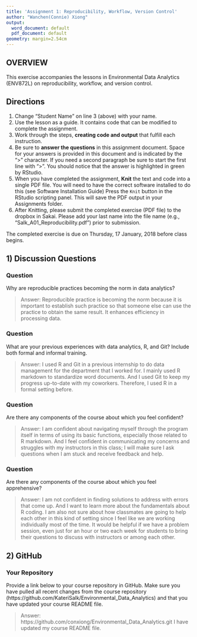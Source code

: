 ```yaml
---
title: 'Assignment 1: Reproducibility, Workflow, Version Control'
author: "Wanchen(Connie) Xiong"
output:
  word_document: default
  pdf_document: default
geometry: margin=2.54cm
---
```


## OVERVIEW

This exercise accompanies the lessons in Environmental Data Analytics (ENV872L) on reproducibility, workflow, and version control. 

## Directions
1. Change "Student Name" on line 3 (above) with your name.
2. Use the lesson as a guide. It contains code that can be modified to complete the assignment.
3. Work through the steps, **creating code and output** that fulfill each instruction.
4. Be sure to **answer the questions** in this assignment document.
Space for your answers is provided in this document and is indicated by the ">" character.
If you need a second paragraph be sure to start the first line with ">".
You should notice that the answer is highlighted in green by RStudio. 
6. When you have completed the assignment, **Knit** the text and code into a single PDF file.
You will need to have the correct software installed to do this (see Software Installation Guide)
Press the `Knit` button in the RStudio scripting panel.
This will save the PDF output in your Assignments folder.
8. After Knitting, please submit the completed exercise (PDF file) to the dropbox in Sakai. Please add your last name into the file name (e.g., "Salk_A01_Reproducibility.pdf") prior to submission.

The completed exercise is due on Thursday, 17 January, 2018 before class begins.

## 1) Discussion Questions

### Question
Why are reproducible practices becoming the norm in data analytics?

> Answer: Reproducible practice is becoming the norm because it is important to establish such practice so that someone else can use the practice to obtain the same result. It enhances efficiency in processing data.

### Question
What are your previous experiences with data analytics, R, and Git? Include both formal and informal training.

> Answer: I used R and Git in a previous internship to do data management for the department that I worked for. I mainly used R markdown to standardize word documents. And I used Git to keep my progress up-to-date with my coworkers. Therefore, I used R in a formal setting before.

### Question
Are there any components of the course about which you feel confident?

> Answer: I am confident about navigating myself through the program itself in terms of using its basic functions, especially those related to R markdown. And I feel confident in communicating my concerns and struggles with my instructors in this class; I will make sure I ask questions when I am stuck and receive feedback and help.

### Question
Are there any components of the course about which you feel apprehensive?

> Answer: I am not confident in finding solutions to address with errors that come up. And I want to learn more about the fundamentals about R coding. I am also not sure about how classmates are going to help each other in this kind of setting since I feel like we are working individually most of the time. It would be helpful if we have a problem session, even just for an hour or two each week for students to bring their questions to discuss with instructors or among each other.


## 2) GitHub

### Your Repository
Provide a link below to your course repository in GitHub. Make sure you have pulled all recent changes from the course repository (https://github.com/KateriSalk/Environmental_Data_Analytics) and that you have updated your course README file. 

> Answer: https://github.com/conxiong/Environmental_Data_Analytics.git
> I have updated my course README file. 


